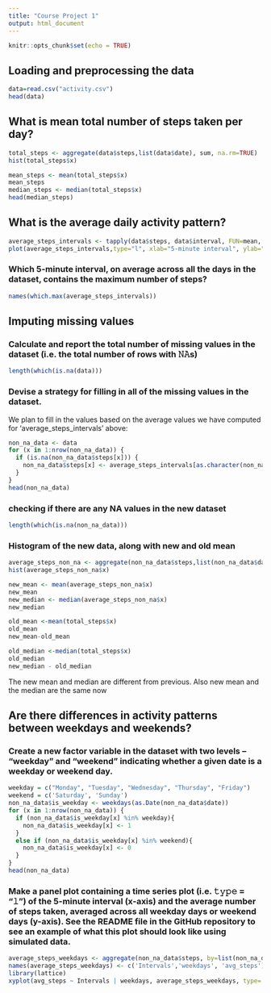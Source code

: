 ```yaml
---
title: "Course Project 1"
output: html_document
---
```


```r
knitr::opts_chunk$set(echo = TRUE)
```

## Loading and preprocessing the data


```r
data=read.csv("activity.csv")
head(data)
```

## What is mean total number of steps taken per day?


```r
total_steps <- aggregate(data$steps,list(data$date), sum, na.rm=TRUE)
hist(total_steps$x)
```



```r
mean_steps <- mean(total_steps$x)
mean_steps
median_steps <- median(total_steps$x)
head(median_steps)
```

## What is the average daily activity pattern?

```r
average_steps_intervals <- tapply(data$steps, data$interval, FUN=mean, na.rm=TRUE)
plot(average_steps_intervals,type="l", xlab="5-minute interval", ylab="average number of steps taken", main = "mean steps taken in 5-minute intervals, across days")
```

### Which 5-minute interval, on average across all the days in the dataset, contains the maximum number of steps?


``` r
names(which.max(average_steps_intervals))
```

## Imputing missing values

### Calculate and report the total number of missing values in the dataset (i.e. the total number of rows with 𝙽𝙰s)

```r
length(which(is.na(data)))
```

### Devise a strategy for filling in all of the missing values in the dataset. 

We plan to fill in the values based on the average values we have computed for 'average_steps_intervals' above:

```r
non_na_data <- data
for (x in 1:nrow(non_na_data)) {
  if (is.na(non_na_data$steps[x])) {
    non_na_data$steps[x] <- average_steps_intervals[as.character(non_na_data[x,3])]
  }
}
head(non_na_data)

```

### checking if there are any NA values in the new dataset

```r
length(which(is.na(non_na_data)))
```

### Histogram of the new data, along with new and old mean

``` r
average_steps_non_na <- aggregate(non_na_data$steps,list(non_na_data$date), sum)
hist(average_steps_non_na$x)

new_mean <- mean(average_steps_non_na$x)
new_mean 
new_median <- median(average_steps_non_na$x)
new_median

old_mean <-mean(total_steps$x)
old_mean
new_mean-old_mean

old_median <-median(total_steps$x)
old_median
new_median - old_median
```
The new mean and median are different from previous.
Also new mean and the median are the same now


## Are there differences in activity patterns between weekdays and weekends?


### Create a new factor variable in the dataset with two levels – “weekday” and “weekend” indicating whether a given date is a weekday or weekend day.


```r
weekday = c("Monday", "Tuesday", "Wednesday", "Thursday", "Friday")
weekend = c('Saturday', 'Sunday')
non_na_data$is_weekday <- weekdays(as.Date(non_na_data$date))
for (x in 1:nrow(non_na_data)) {
  if (non_na_data$is_weekday[x] %in% weekday){
    non_na_data$is_weekday[x] <- 1
  }
  else if (non_na_data$is_weekday[x] %in% weekend){
    non_na_data$is_weekday[x] <- 0
  }
}
head(non_na_data)
```


### Make a panel plot containing a time series plot (i.e. 𝚝𝚢𝚙𝚎 = "𝚕") of the 5-minute interval (x-axis) and the average number of steps taken, averaged across all weekday days or weekend days (y-axis). See the README file in the GitHub repository to see an example of what this plot should look like using simulated data.


```r

average_steps_weekdays <- aggregate(non_na_data$steps, by=list(non_na_data$interval,non_na_data$is_weekday) , FUN=mean)
names(average_steps_weekdays) <- c('Intervals','weekdays', 'avg_steps')
library(lattice)
xyplot(avg_steps ~ Intervals | weekdays, average_steps_weekdays, type='l', layout=c(1,2), xlab='Number of Steps', ylab = 'Interval', main='0 for weekend, 1 for weekday')
```